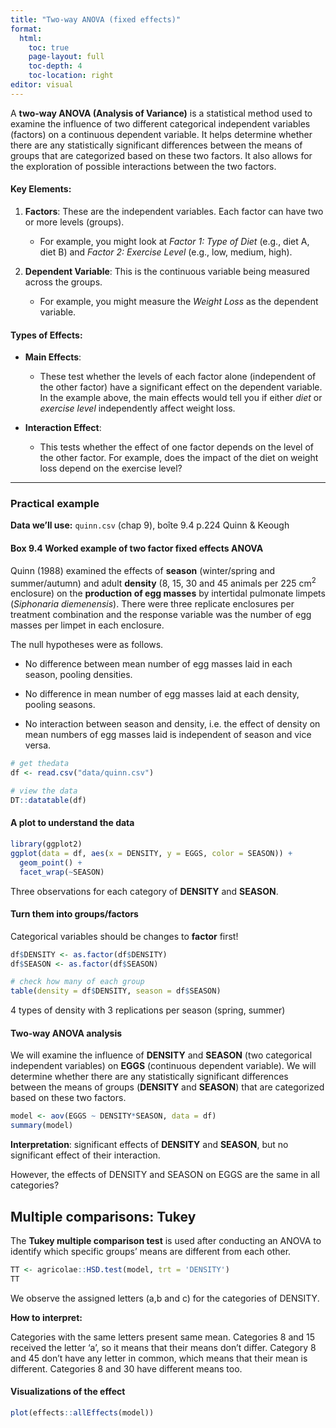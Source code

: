 ```yaml
---
title: "Two-way ANOVA (fixed effects)"
format: 
  html:
    toc: true
    page-layout: full
    toc-depth: 4
    toc-location: right          
editor: visual
---
```


A **two-way ANOVA (Analysis of Variance)** is a statistical method used to examine the influence of two different categorical independent variables (factors) on a continuous dependent variable. It helps determine whether there are any statistically significant differences between the means of groups that are categorized based on these two factors. It also allows for the exploration of possible interactions between the two factors.

#### Key Elements:

1.  **Factors**: These are the independent variables. Each factor can have two or more levels (groups).

    -   For example, you might look at *Factor 1: Type of Diet* (e.g., diet A, diet B) and *Factor 2: Exercise Level* (e.g., low, medium, high).

2.  **Dependent Variable**: This is the continuous variable being measured across the groups.

    -   For example, you might measure the *Weight Loss* as the dependent variable.

#### Types of Effects:

-   **Main Effects**:

    -   These test whether the levels of each factor alone (independent of the other factor) have a significant effect on the dependent variable. In the example above, the main effects would tell you if either *diet* or *exercise level* independently affect weight loss.

-   **Interaction Effect**:

    -   This tests whether the effect of one factor depends on the level of the other factor. For example, does the impact of the diet on weight loss depend on the exercise level?

------------------------------------------------------------------------

### Practical example

**Data we'll use:** `quinn.csv` (chap 9), boîte 9.4 p.224 Quinn & Keough

#### Box 9.4 Worked example of two factor fixed effects ANOVA

Quinn (1988) examined the effects of **season** (winter/spring and summer/autumn) and adult **density** (8, 15, 30 and 45 animals per 225 cm^2^ enclosure) on the **production of egg masses** by intertidal pulmonate limpets (*Siphonaria diemenensis*). There were three replicate enclosures per treatment combination and the response variable was the number of egg masses per limpet in each enclosure.

The null hypotheses were as follows.

-   No difference between mean number of egg masses laid in each season, pooling densities.

-   No difference in mean number of egg masses laid at each density, pooling seasons.

-   No interaction between season and density, i.e. the effect of density on mean numbers of egg masses laid is independent of season and vice versa.

```r
# get thedata
df <- read.csv("data/quinn.csv")
```

```r
# view the data
DT::datatable(df)
```

#### A plot to understand the data

```r
library(ggplot2)
ggplot(data = df, aes(x = DENSITY, y = EGGS, color = SEASON)) +
  geom_point() +
  facet_wrap(~SEASON)
```

Three observations for each category of **DENSITY** and **SEASON**.

#### Turn them into groups/factors

Categorical variables should be changes to **factor** first!

```r
df$DENSITY <- as.factor(df$DENSITY)
df$SEASON <- as.factor(df$SEASON)

# check how many of each group
table(density = df$DENSITY, season = df$SEASON)
```

4 types of density with 3 replications per season (spring, summer)

#### Two-way ANOVA analysis

We will examine the influence of **DENSITY** and **SEASON** (two categorical independent variables) on **EGGS** (continuous dependent variable). We will determine whether there are any statistically significant differences between the means of groups (**DENSITY** and **SEASON**) that are categorized based on these two factors.

```r

model <- aov(EGGS ~ DENSITY*SEASON, data = df)
summary(model)
```

**Interpretation**: significant effects of **DENSITY** and **SEASON**, but no significant effect of their interaction.

However, the effects of DENSITY and SEASON on EGGS are the same in all categories?

## Multiple comparisons: Tukey

The **Tukey multiple comparison test** is used after conducting an ANOVA to identify which specific groups' means are different from each other.

```r
TT <- agricolae::HSD.test(model, trt = 'DENSITY')
TT
```

We observe the assigned letters (a,b and c) for the categories of DENSITY.

**How to interpret:**

Categories with the same letters present same mean. Categories 8 and 15 received the letter 'a', so it means that their means don't differ. Category 8 and 45 don't have any letter in common, which means that their mean is different. Categories 8 and 30 have different means too.

#### Visualizations of the effect

```r
plot(effects::allEffects(model))
```
